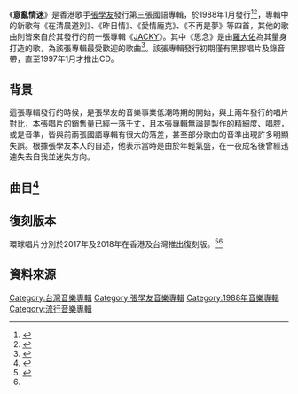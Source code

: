 {{about|香港歌星[[張學友|張學友]]1988年的專輯|'''意亂情迷'''的其他意思|意亂情迷 (消歧義)}}
{{Infobox album
|  Name        = 意亂情迷
|  Type        = [[專輯|專輯]]
|  Artist      = [[張學友|張學友]]
|  Cover       = Jacky-lost in love.jpg
|  Released    = 1988年1月26日
|  Recorded    = 1987年
|  Genre       = [[華语流行音樂|華语流行音樂]]
|  Length      = 
|  Label       = [[寶麗金|寶麗金]]
|  Number      =
|  Producer    = [[歐丁玉|歐丁玉]]
|  Reviews     = 
|  Last album  = [[JACKY|JACKY]]<br />（1987年6月26日）
|  This album  = '''意亂情迷'''<br />（1988年1月26日）
|  Next album  = [[昨夜夢魂中|昨夜夢魂中]]<br /> （1988年3月15日）
}}
《'''意亂情迷'''》是香港歌手[[張學友|張學友]]發行第三張國語專輯，於1988年1月發行<ref>{{Citation|title=意亂情迷|url=https://www.kkbox.com/hk/tc/album/4uVy9.zjKd2bJpr0F56g008l-index.html|accessdate=2020-02-04|language=zh-HK|archive-date=2020-02-04|archive-url=https://web.archive.org/web/20200204230348/https://www.kkbox.com/hk/tc/album/4uVy9.zjKd2bJpr0F56g008l-index.html|dead-url=no}}</ref><ref>{{Citation|title=张学友的专辑《意乱情迷》|url=https://music.apple.com/cn/album/%E6%84%8F%E4%BA%82%E6%83%85%E8%BF%B7/1442578329|accessdate=2020-02-04|language=zh-cn|archive-date=2020-02-05|archive-url=https://web.archive.org/web/20200205094219/https://music.apple.com/cn/album/%25E6%2584%258F%25E4%25BA%2582%25E6%2583%2585%25E8%25BF%25B7/1442578329|dead-url=no}}</ref>，專輯中的新歌有《在清晨道別》、《昨日情》、《愛情龐克》、《不再是夢》等四首，其他的歌曲則皆來自於其發行的前一張專輯《[[JACKY|JACKY]]》。其中《思念》是由[[羅大佑|羅大佑]]為其量身打造的歌，為該張專輯最受歡迎的歌曲<ref>{{Cite book|title=爆棚金曲 非常巨星|last=刘天礼编著|first=|publisher=北京：海潮出版社|year=2002.10|isbn=7-80151-639-7|location=|pages=281}}</ref>。該張專輯發行初期僅有黑膠唱片及錄音帶，直至1997年1月才推出CD。

==背景==
這張專輯發行的時候，是張學友的音樂事業低潮時期的開始，與上兩年發行的唱片對比，本張唱片的銷售量已經一落千丈，且本張專輯無論是製作的精細度、唱腔，或是音準，皆與前兩張國語專輯有很大的落差，甚至部分歌曲的音準出現許多明顯失誤。根據張學友本人的自述，他表示當時是由於年輕氣盛，在一夜成名後曾經迅速失去自我並迷失方向。

==曲目<ref name="#1">{{Cite web|title=意亂情迷|url=https://ushop.umwebzine.com/8860679.html|accessdate=2020-02-04|work=ushop.umwebzine.com|language=zh|archive-date=2020-02-04|archive-url=https://web.archive.org/web/20200204230347/https://ushop.umwebzine.com/8860679.html|dead-url=no}}</ref>==
{{Tracklist
| collapsed = 
| headline = 
| font_size = 
| total_length = 42:22

| all_writing = 
| all_music = 
| all_lyrics = 
| all_arranger = 
| all_producer = 
| all_except = 

| extra_column =

| title1 = 思念
| note1 = 
| longnote1 = 唱作人羅大佑其後再度收錄於其專輯《[[告別的年代|告別的年代]]》內<br>粵語版為《迷情》
| music1 = [[羅大佑|羅大佑]]
| lyrics1 = 羅大佑
| arranger1 = 羅大佑
| producer1 = 
| extra1 = 
| length1 = 5:06

| title2 = 在清晨道別
| note2 = 
| longnote2 = 
| music2 = [[陳美威|陳美威]]
| lyrics2 = [[陳玉貞|娃娃]]
| arranger2 = [[陳玉立|陳玉立]]
| producer2 = 
| extra2 = 
| length2 = 4:17

| title3 = 夜深
| note3 = 
| longnote3 = 改編自美國歌手{{link-en|El DeBarge|El DeBarge}}的《Private Line》<br>粵語版為《夜深》
| music3 = {{link-en|Diane Warren|Diane Warren}}
| lyrics3 = [[儂儂|儂儂]]
| arranger3 = [[Richard_Yuen|Richard Yuen]]
| producer3 = 
| extra3 = 
| length3 = 3:28

| title4 = 沉默的眼睛
| note4 = 
| longnote4 = 改編自日本組合[[安全地帶|安全地帶]]的《Friend》<br>粵語版為《沉默的眼睛》
| music4 = [[玉置浩二|玉置浩二]]
| lyrics4 = 娃娃
| arranger4 = [[松本敏郎|松本敏郎]]
| producer4 = 
| extra4 = 
| length4 = 3:59

| title5 = 等你
| note5 = 
| longnote5 = 粵語版為《等你》
| music5 = [[林敏怡|林敏怡]]
| lyrics5 = 莎莎
| arranger5 = 林敏怡
| producer5 = 
| extra5 = 
| length5 = 3:45

| title6 = 昨日情
| note6 = 
| longnote6 = 
| music6 = 陳美威<br>[[周治平|周治平]]
| lyrics6 = 陳美威<br>周治平
| arranger6 = 陳玉立
| producer6 = 
| extra6 = 
| length6 = 4:31

| title7 = 愛情龐克
| note7 = 
| longnote7 = 
| music7 = [[李士先|李士先]]<br>[[王傑_(歌手)|王傑]]
| lyrics7 = 娃娃
| arranger7 = 陳玉立
| producer7 = 
| extra7 = 
| length7 = 3:57

| title8 = 瑪麗亞
| note8 = 
| longnote8 = 改編自德國歌手Drafi Deutscher的《You Want Love (Maria, Maria)》<br>粵語版為《Maria》
| music8 = {{link-en|Drafi Deutscher|Drafi Deutscher}}
| lyrics8 = 莎莎
| arranger8 = [[渡邊茂樹|渡邊茂樹]]
| producer8 = 
| extra8 = 
| length8 = 4:14

| title9 = 太陽星辰
| note9 = 
| longnote9 = 改編自日本歌手[[德永英明|德永英明]]的《Birds》<br>粵語版為《太陽星辰》
| music9 = [[德永英明|德永英明]]
| lyrics9 = 儂儂
| arranger9 = [[盧東尼|盧東尼]]
| producer9 = 
| extra9 = 
| length9 = 4:06

| title10 = 不再是夢
| note10 = 
| longnote10 = 
| music10 = [[吳大衛|吳大衛]]
| lyrics10 = [[小楊|小楊]]
| arranger10 = 渡邊茂樹
| producer10 = 
| extra10 = 
| length10 = 4:49
}}

== 復刻版本 ==
環球唱片分別於2017年及2018年在香港及台灣推出復刻版。<ref>{{Cite web|title=YESASIA : 意亂情迷 (台灣復刻版) 鐳射唱片 - 張 學友, 環球音樂(台灣) - 國語音樂 - 郵費全免|url=https://www.yesasia.com/global/%E6%84%8F%E4%BA%82%E6%83%85%E8%BF%B7-%E5%8F%B0%E7%81%A3%E5%BE%A9%E5%88%BB%E7%89%88/1066323790-0-0-0-zh_TW/info.html|accessdate=2020-02-04|work=www.yesasia.com|archive-date=2020-02-04|archive-url=https://web.archive.org/web/20200204230708/https://www.yesasia.com/global/%25E6%2584%258F%25E4%25BA%2582%25E6%2583%2585%25E8%25BF%25B7-%25E5%258F%25B0%25E7%2581%25A3%25E5%25BE%25A9%25E5%2588%25BB%25E7%2589%2588/1066323790-0-0-0-zh_TW/info.html|dead-url=no}}</ref><ref name="#1"/>
==資料來源==
{{reflist}}
{{張學友}}
[[Category:台灣音樂專輯|Category:台灣音樂專輯]]
[[Category:張學友音樂專輯|Category:張學友音樂專輯]]
[[Category:1988年音樂專輯|Category:1988年音樂專輯]]
[[Category:流行音樂專輯|Category:流行音樂專輯]]